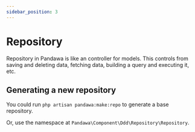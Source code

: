 ```yaml
---
sidebar_position: 3
---
```



# Repository

Repository in Pandawa is like an controller for models. This controls from saving and deleting data, fetching data, building a query and executing it, etc.

## Generating a new repository

You could run `php artisan pandawa:make:repo` to generate a base repository.

<ReadMoreCLI />

Or, use the namespace at `Pandawa\Component\Ddd\Repository\Repository`.

<Template>

```php
<?php

declare(strict_types=1);

// highlight-next-line
namespace <Namespace>\<Folder>\Repository;

use Pandawa\Component\Ddd\Collection;
use Pandawa\Component\Ddd\Repository\Repository;

// highlight-next-line
class <What>Repository extends Repository {
  //->
}
```

</Template>